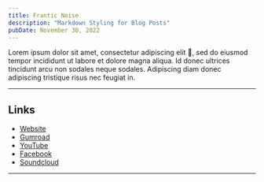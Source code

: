 ```yaml
---
title: Frantic Noise
description: "Markdown Styling for Blog Posts"
pubDate: November 30, 2022
---
```


<BlogImage src={Dog} alt="Beagle Dog by Jules D. on Unsplash" />

Lorem ipsum dolor sit amet, consectetur adipiscing elit 🤣, sed do eiusmod tempor incididunt ut labore et dolore magna aliqua. Id donec ultrices tincidunt arcu non sodales neque sodales. Adipiscing diam donec adipiscing tristique risus nec feugiat in.

---

## Links
- [Website](https://www.franticnoise.com)
- [Gumroad](https://franticnoise.gumroad.com)
- [YouTube](https://youtube.com/hacerruido)
- [Facebook](https://facebook.com/franticnoise)
- [Soundcloud](https://soundcloud.com/franticnoise)


---
